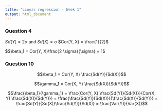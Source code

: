 ```yaml
---
title: "Linear regression - Week 1"
output: html_document
---
```


### Question 4

$Sd(Y) = 2 \sigma$ and $Sd(X) = \sigma$ $Cor(Y, X) = \frac{1}{2}$

$$\beta_1 = Cor(Y, X)\frac{2 \sigma}{\sigma} = 1$

### Question 10

$$\beta_1 = Cor(Y, X) \frac{Sd(Y)}{Sd(X)}$$

$$\gamma_1 = Cor(X, Y) \frac{Sd(X)}{Sd(Y)}$$

$$\frac{\beta_1}{\gamma_1} = \frac{Cor(Y, X) \frac{Sd(Y)}{Sd(X)}}{Cor(X, Y) \frac{Sd(X)}{Sd(Y)}}
= \frac{\frac{Sd(Y)}{Sd(X)}}{\frac{Sd(X)}{Sd(Y)}}
= \frac{Sd(Y)}{Sd(X)}\frac{Sd(Y)}{Sd(X)}
= \frac{Var(Y)}{Var(X)}$$